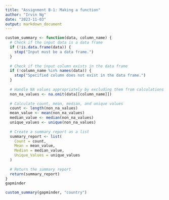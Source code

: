 ```yaml
---
title: "Assignment B-1: Making a function"
author: "Irvin Ng"
date: "2023-11-03"
output: markdown_document
---
```


```r
custom_summary <- function(data, column_name) {
  # Check if the input data is a data frame
  if (!is.data.frame(data)) {
    stop("Input must be a data frame.")
  }
  
  # Check if the input column exists in the data frame
  if (!column_name %in% names(data)) {
    stop("Specified column does not exist in the data frame.")
  }
  
  # Handle NA values appropriately by excluding them from calculations
  non_na_values <- na.omit(data[[column_name]])
  
  # Calculate count, mean, median, and unique values
  count <- length(non_na_values)
  mean_value <- mean(non_na_values)
  median_value <- median(non_na_values)
  unique_values <- unique(non_na_values)
  
  # Create a summary report as a list
  summary_report <- list(
    Count = count,
    Mean = mean_value,
    Median = median_value,
    Unique_Values = unique_values
  )
  
  # Return the summary report
  return(summary_report)
}
gapminder

custom_summary(gapminder, "country")
```


